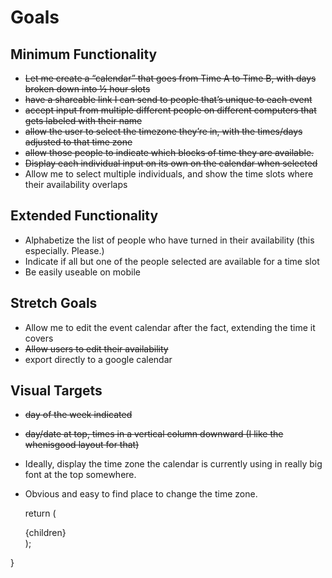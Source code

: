 

# Goals

## Minimum Functionality

- ~~Let me create a “calendar” that goes from Time A to Time B, with days broken down into ½ hour slots~~
- ~~have a shareable link I can send to people that’s unique to each event~~
- ~~accept input from multiple different people on different computers that gets labeled with their name~~
- ~~allow the user to select the timezone they’re in, with the times/days adjusted to that time zone~~
- ~~allow those people to indicate which blocks of time they are available.~~
- ~~Display each individual input on its own on the calendar when selected~~
- Allow me to select multiple individuals, and show the time slots where their availability overlaps

## Extended Functionality

- Alphabetize the list of people who have turned in their availability (this especially. Please.)
- Indicate if all but one of the people selected are available for a time slot
- Be easily useable on mobile

## Stretch Goals

- Allow me to edit the event calendar after the fact, extending the time it covers
- ~~Allow users to edit their availability~~
- export directly to a google calendar

## Visual Targets

- ~~day of the week indicated~~
- ~~day/date at top, times in a vertical column downward (I like the whenisgood layout for that)~~
- Ideally, display the time zone the calendar is currently using in really big font at the top somewhere.
- Obvious and easy to find place to change the time zone.

  return (
    <div className="flex w-auto justify-center">
      <div className="flex-col justify-center max-w-prose prose">
        {children}
      </div>
    </div>
  );
}
